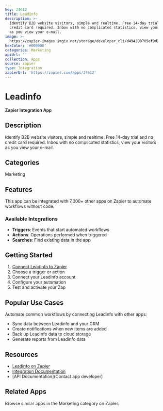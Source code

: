 ```yaml
---
key: 24612
title: Leadinfo
description: >-
  Identify B2B website visitors, simple and realtime. Free 14-day trial and no
  credit card required. Inbox with no complicated statistics, view your visitors
  as you view your e-mail.
image: >-
  https://zapier-images.imgix.net/storage/developer_cli/d494280705ef9d2b9d799653e2893596.png?auto=format%2Ccompress&ixlib=python-3.0.0&q=50
hexColor: '#000000'
categories: Marketing
apiUrl: ''
collection: Apps
source: zapier
type: Integration
zapierUrl: 'https://zapier.com/apps/24612'
---
```

# Leadinfo

**Zapier Integration App**

## Description

Identify B2B website visitors, simple and realtime. Free 14-day trial and no credit card required. Inbox with no complicated statistics, view your visitors as you view your e-mail.

## Categories

Marketing

## Features

This app can be integrated with 7,000+ other apps on Zapier to automate workflows without code.

### Available Integrations

- **Triggers**: Events that start automated workflows
- **Actions**: Operations performed when triggered
- **Searches**: Find existing data in the app

## Getting Started

1. [Connect Leadinfo to Zapier](https://zapier.com/apps/24612)
2. Choose a trigger or action
3. Connect your Leadinfo account
4. Configure your automation
5. Test and activate your Zap

## Popular Use Cases

Automate common workflows by connecting Leadinfo with other apps:

- Sync data between Leadinfo and your CRM
- Create notifications when new items are added
- Back up Leadinfo data to cloud storage
- Generate reports from Leadinfo data

## Resources

- [Leadinfo on Zapier](https://zapier.com/apps/24612)
- [Integration Documentation](https://zapier.com/apps/24612/integrations)
- [API Documentation](Contact app developer)

## Related Apps

Browse similar apps in the Marketing category on Zapier.
